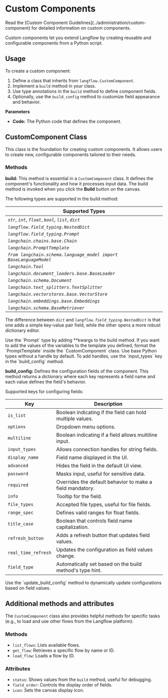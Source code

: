 
# Custom Components

<Admonition type="info" label="Tip">
  Read the [Custom Component Guidelines](../administration/custom-component) for
  detailed information on custom components.
</Admonition>

Custom components let you extend Langflow by creating reusable and configurable components from a Python script.

## Usage

To create a custom component:

1. Define a class that inherits from `langflow.CustomComponent`.
2. Implement a `build` method in your class.
3. Use type annotations in the `build` method to define component fields.
4. Optionally, use the `build_config` method to customize field appearance and behavior.

**Parameters**

- **Code:** The Python code that defines the component.

## CustomComponent Class

This class is the foundation for creating custom components. It allows users to create new, configurable components tailored to their needs.

### Methods

**build:** This method is essential in a `CustomComponent` class. It defines the component's functionality and how it processes input data. The build method is invoked when you click the **Build** button on the canvas.

The following types are supported in the build method:

| Supported Types                                                   |
| ----------------------------------------------------------------- |
| _`str`_, _`int`_, _`float`_, _`bool`_, _`list`_, _`dict`_         |
| _`langflow.field_typing.NestedDict`_                              |
| _`langflow.field_typing.Prompt`_                                  |
| _`langchain.chains.base.Chain`_                                   |
| _`langchain.PromptTemplate`_                                      |
| _`from langchain.schema.language_model import BaseLanguageModel`_ |
| _`langchain.Tool`_                                                |
| _`langchain.document_loaders.base.BaseLoader`_                    |
| _`langchain.schema.Document`_                                     |
| _`langchain.text_splitters.TextSplitter`_                         |
| _`langchain.vectorstores.base.VectorStore`_                       |
| _`langchain.embeddings.base.Embeddings`_                          |
| _`langchain.schema.BaseRetriever`_                                |

The difference between _`dict`_ and _`langflow.field_typing.NestedDict`_ is that one adds a simple key-value pair field, while the other opens a more robust dictionary editor.

<Admonition type="info">
  Use the `Prompt` type by adding **kwargs to the build method. If you want to
  add the values of the variables to the template you defined, format the
  `PromptTemplate` inside the `CustomComponent` class.
</Admonition>

<Admonition type="info">
  Use base Python types without a handle by default. To add handles, use the
  `input_types` key in the `build_config` method.
</Admonition>

**build_config:** Defines the configuration fields of the component. This method returns a dictionary where each key represents a field name and each value defines the field's behavior.

Supported keys for configuring fields:

| Key                 | Description                                               |
| ------------------- | --------------------------------------------------------- |
| `is_list`           | Boolean indicating if the field can hold multiple values. |
| `options`           | Dropdown menu options.                                    |
| `multiline`         | Boolean indicating if a field allows multiline input.     |
| `input_types`       | Allows connection handles for string fields.              |
| `display_name`      | Field name displayed in the UI.                           |
| `advanced`          | Hides the field in the default UI view.                   |
| `password`          | Masks input, useful for sensitive data.                   |
| `required`          | Overrides the default behavior to make a field mandatory. |
| `info`              | Tooltip for the field.                                    |
| `file_types`        | Accepted file types, useful for file fields.              |
| `range_spec`        | Defines valid ranges for float fields.                    |
| `title_case`        | Boolean that controls field name capitalization.          |
| `refresh_button`    | Adds a refresh button that updates field values.          |
| `real_time_refresh` | Updates the configuration as field values change.         |
| `field_type`        | Automatically set based on the build method's type hint.  |

<Admonition type="info" label="Tip">
  Use the `update_build_config` method to dynamically update configurations
  based on field values.
</Admonition>

## Additional methods and attributes

The `CustomComponent` class also provides helpful methods for specific tasks (e.g., to load and use other flows from the Langflow platform):

### Methods

- `list_flows`: Lists available flows.
- `get_flow`: Retrieves a specific flow by name or ID.
- `load_flow`: Loads a flow by ID.

### Attributes

- `status`: Shows values from the `build` method, useful for debugging.
- `field_order`: Controls the display order of fields.
- `icon`: Sets the canvas display icon.
